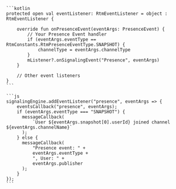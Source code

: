 <PlatformWrapper platform='android'>

    ```kotlin
    protected open val eventListener: RtmEventListener = object : RtmEventListener {

        override fun onPresenceEvent(eventArgs: PresenceEvent) {
            // Your Presence Event handler
            if (eventArgs.eventType == RtmConstants.RtmPresenceEventType.SNAPSHOT) {
                channelType = eventArgs.channelType
            }
            mListener?.onSignalingEvent("Presence", eventArgs)
        }

        // Other event listeners
    }
    ```

</PlatformWrapper>

<PlatformWrapper platform='ios'>


</PlatformWrapper>

<PlatformWrapper platform = 'web'>

    ```js
    signalingEngine.addEventListener("presence", eventArgs => {
        eventsCallback("presence", eventArgs);
        if (eventArgs.eventType === "SNAPSHOT") {
          messageCallback(
              `User ${eventArgs.snapshot[0].userId} joined channel ${eventArgs.channelName}`
          );
        } else {
          messageCallback(
              "Presence event: " +
              eventArgs.eventType +
              ", User: " +
              eventArgs.publisher
          );
        }
    });
    ```
     
</PlatformWrapper>

